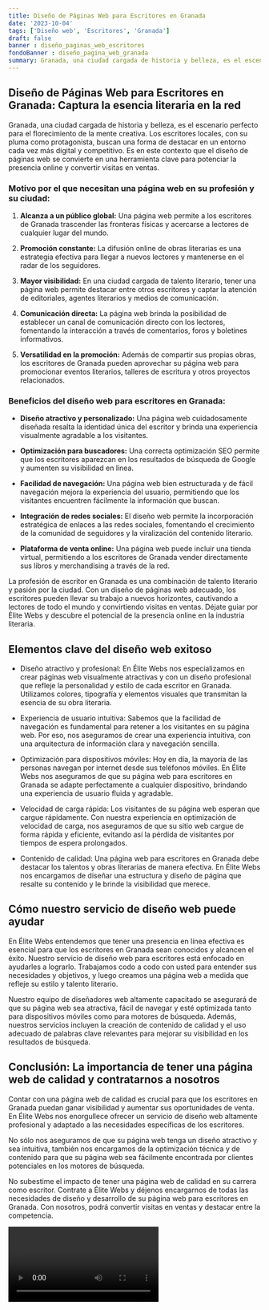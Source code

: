 ```yaml
---
title: Diseño de Páginas Web para Escritores en Granada
date: '2023-10-04'
tags: ['Diseño web', 'Escritores', 'Granada']
draft: false
banner : diseño_paginas_web_escritores
fondoBanner : diseño_pagina_web_granada
summary: Granada, una ciudad cargada de historia y belleza, es el escenario perfecto para el florecimiento de la mente creativa. Los escritores locales, con su pluma como protagonista, buscan una forma de destacar en un entorno cada vez más digital y competitivo. Es en este contexto que el diseño de páginas web se convierte en una herramienta clave para potenciar la presencia online y convertir visitas en ventas.
---
```


## Diseño de Páginas Web para Escritores en Granada: Captura la esencia literaria en la red

Granada, una ciudad cargada de historia y belleza, es el escenario perfecto para el florecimiento de la mente creativa. Los escritores locales, con su pluma como protagonista, buscan una forma de destacar en un entorno cada vez más digital y competitivo. Es en este contexto que el diseño de páginas web se convierte en una herramienta clave para potenciar la presencia online y convertir visitas en ventas.

### Motivo por el que necesitan una página web en su profesión y su ciudad:

1. **Alcanza a un público global:** Una página web permite a los escritores de Granada trascender las fronteras físicas y acercarse a lectores de cualquier lugar del mundo.

2. **Promoción constante:** La difusión online de obras literarias es una estrategia efectiva para llegar a nuevos lectores y mantenerse en el radar de los seguidores. 

3. **Mayor visibilidad:** En una ciudad cargada de talento literario, tener una página web permite destacar entre otros escritores y captar la atención de editoriales, agentes literarios y medios de comunicación.

4. **Comunicación directa:** La página web brinda la posibilidad de establecer un canal de comunicación directo con los lectores, fomentando la interacción a través de comentarios, foros y boletines informativos.

5. **Versatilidad en la promoción:** Además de compartir sus propias obras, los escritores de Granada pueden aprovechar su página web para promocionar eventos literarios, talleres de escritura y otros proyectos relacionados.

### Beneficios del diseño web para escritores en Granada:

- **Diseño atractivo y personalizado:** Una página web cuidadosamente diseñada resalta la identidad única del escritor y brinda una experiencia visualmente agradable a los visitantes.

- **Optimización para buscadores:** Una correcta optimización SEO permite que los escritores aparezcan en los resultados de búsqueda de Google y aumenten su visibilidad en línea.

- **Facilidad de navegación:** Una página web bien estructurada y de fácil navegación mejora la experiencia del usuario, permitiendo que los visitantes encuentren fácilmente la información que buscan.

- **Integración de redes sociales:** El diseño web permite la incorporación estratégica de enlaces a las redes sociales, fomentando el crecimiento de la comunidad de seguidores y la viralización del contenido literario.

- **Plataforma de venta online:** Una página web puede incluir una tienda virtual, permitiendo a los escritores de Granada vender directamente sus libros y merchandising a través de la red.

La profesión de escritor en Granada es una combinación de talento literario y pasión por la ciudad. Con un diseño de páginas web adecuado, los escritores pueden llevar su trabajo a nuevos horizontes, cautivando a lectores de todo el mundo y convirtiendo visitas en ventas. Déjate guiar por Élite Webs y descubre el potencial de la presencia online en la industria literaria.

<GifSeo />

<Cta />

## Elementos clave del diseño web exitoso

- Diseño atractivo y profesional: En Élite Webs nos especializamos en crear páginas web visualmente atractivas y con un diseño profesional que refleje la personalidad y estilo de cada escritor en Granada. Utilizamos colores, tipografía y elementos visuales que transmitan la esencia de su obra literaria.

- Experiencia de usuario intuitiva: Sabemos que la facilidad de navegación es fundamental para retener a los visitantes en su página web. Por eso, nos aseguramos de crear una experiencia intuitiva, con una arquitectura de información clara y navegación sencilla.

- Optimización para dispositivos móviles: Hoy en día, la mayoría de las personas navegan por internet desde sus teléfonos móviles. En Élite Webs nos aseguramos de que su página web para escritores en Granada se adapte perfectamente a cualquier dispositivo, brindando una experiencia de usuario fluida y agradable.

- Velocidad de carga rápida: Los visitantes de su página web esperan que cargue rápidamente. Con nuestra experiencia en optimización de velocidad de carga, nos aseguramos de que su sitio web cargue de forma rápida y eficiente, evitando así la pérdida de visitantes por tiempos de espera prolongados.

- Contenido de calidad: Una página web para escritores en Granada debe destacar los talentos y obras literarias de manera efectiva. En Élite Webs nos encargamos de diseñar una estructura y diseño de página que resalte su contenido y le brinde la visibilidad que merece.

## Cómo nuestro servicio de diseño web puede ayudar

En Élite Webs entendemos que tener una presencia en línea efectiva es esencial para que los escritores en Granada sean conocidos y alcancen el éxito. Nuestro servicio de diseño web para escritores está enfocado en ayudarles a lograrlo. Trabajamos codo a codo con usted para entender sus necesidades y objetivos, y luego creamos una página web a medida que refleje su estilo y talento literario.

Nuestro equipo de diseñadores web altamente capacitado se asegurará de que su página web sea atractiva, fácil de navegar y esté optimizada tanto para dispositivos móviles como para motores de búsqueda. Además, nuestros servicios incluyen la creación de contenido de calidad y el uso adecuado de palabras clave relevantes para mejorar su visibilidad en los resultados de búsqueda.

## Conclusión: La importancia de tener una página web de calidad y contratarnos a nosotros

Contar con una página web de calidad es crucial para que los escritores en Granada puedan ganar visibilidad y aumentar sus oportunidades de venta. En Élite Webs nos enorgullece ofrecer un servicio de diseño web altamente profesional y adaptado a las necesidades específicas de los escritores.

No sólo nos aseguramos de que su página web tenga un diseño atractivo y sea intuitiva, también nos encargamos de la optimización técnica y de contenido para que su página web sea fácilmente encontrada por clientes potenciales en los motores de búsqueda.

No subestime el impacto de tener una página web de calidad en su carrera como escritor. Contrate a Élite Webs y déjenos encargarnos de todas las necesidades de diseño y desarrollo de su página web para escritores en Granada. Con nosotros, podrá convertir visitas en ventas y destacar entre la competencia.

<Video />

<CtaBot job='Escritores' city='Granada'/>

<Gmaps query='Granada+españa+maps' />